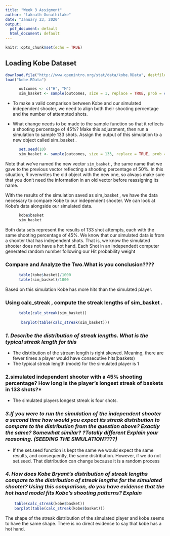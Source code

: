 ```yaml
---
title: "Week 3 Assigment"
author: "laknath Gunathilake"
date: "January 23, 2020"
output:
  pdf_document: default
  html_document: default
---
```


```r
knitr::opts_chunk$set(echo = TRUE)
```

## Loading Kobe Dataset

```r
download.file("http://www.openintro.org/stat/data/kobe.RData", destfile = "kobe.RData")
load("kobe.RData")

```



```r
      outcomes <- c("H", "M")
      sim_basket <- sample(outcomes, size = 1, replace = TRUE, prob = c(.5, 0.5))
```      
+ To make a valid comparison between Kobe and our simulated independent shooter, we need to align both their shooting percentage and the number of attempted shots.
     
+ What change needs to be made to the  sample  function so that it reflects a shooting percentage of 45%? Make this adjustment, then run a simulation to sample 133 shots.
Assign the output of this simulation to a new object called  sim_basket .
      
```r
      set.seed(10)
      sim_basket <- sample(outcomes, size = 133, replace = TRUE, prob = c(.45, 0.55))
```
Note that we've named the new vector  `sim_basket` , the same name that we gave to the previous vector reflecting a shooting percentage of 50%. In this situation, R overwrites the old object with the new one, so always make sure that you don't need the information in an old vector before reassigning its name.
  
With the results of the simulation saved as  sim_basket , we have the data necessary to compare Kobe to our independent shooter. We can look at Kobe's data alongside our simulated data.

```r
      kobe$basket
      sim_basket
```
Both data sets represent the results of 133 shot attempts, each with the same shooting percentage of 45%. We know that our simulated data is from a shooter that has independent shots. 
That is, we know the simulated shooter does not have a hot hand. Each Shot in an independedt computer generated random number following our Hit probability weight
  
###  Compare and Analyze the Two.What is you conclusion????

```r
      table(kobe$basket)/1000
      table(sim_basket)/1000
```        
Based on this simulation Kobe has more hits than the simulated player. 
      
      

### Using  calc_streak , compute the streak lengths of  sim_basket .   

```r
      table(calc_streak(sim_basket))
      
       barplot(table(calc_streak(sim_basket)))
```       

       
### ***1. Describe the distribution of streak lengths. What is the typical streak length for this*** 
 + The distribution of the stream length is right skewed. Meaning, there are fewer times a player would have consecutive hits(baskets) 
 + The typical streak length (mode) for the simulated player is 1

       
### **2.simulated independent shooter with a 45% shooting percentage? How long is the player's longest streak of baskets in 133 shots?***

  + The simulated players longest streak is four shots.
       
### ***3.If you were to run the simulation of the independent shooter a second time how would you expect its streak distribution to compare to the distribution from the question above? Exactly the same? Somewhat similar? ?Totally different Explain your reasoning. (SEEDING THE SIMULATION????)***

  + If the set.seed function is kept the same we would expect the same results, and consequently, the same distribution. However, if we do not set.seed. That distribution can change
  because it is a random process 
       
### ***4. How does Kobe Bryant's distribution of streak lengths compare to the distribution of streak lengths for the simulated shooter? Using this comparison, do you have evidence that the hot hand model fits Kobe's shooting patterns? Explain***

```r
    table(calc_streak(kobe$basket))
    barplot(table(calc_streak(kobe$basket)))
```
       
The shape of the streak distribution of the simulated player and kobe seems to have the same shape. There is no direct evidence to say that kobe has a hot hand.        
